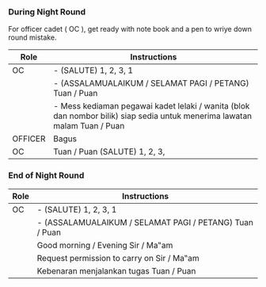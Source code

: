 ### During Night Round

For officer cadet ( OC ), get ready with note book and a pen to wriye down round
mistake.

| Role    | Instructions                                               |
|---------|------------------------------------------------------------|
| OC      | - (SALUTE) 1, 2, 3, 1                                         |
|         | - (ASSALAMUALAIKUM / SELAMAT PAGI / PETANG) Tuan / Puan      |
|         | - Mess kediaman pegawai kadet lelaki / wanita (blok dan nombor bilik) siap sedia untuk menerima lawatan malam Tuan / Puan |
| OFFICER | Bagus                                                      |
| OC      | Tuan / Puan (SALUTE) 1, 2, 3,                               |

### End of Night Round

| Role    | Instructions                                               |
|---------|------------------------------------------------------------|
| OC      | - (SALUTE) 1, 2, 3, 1                                         |
|         | - (ASSALAMUALAIKUM / SELAMAT PAGI / PETANG) Tuan / Puan      |
|         | Good morning / Evening Sir / Ma‟am                        |
|         | Request permission to carry on Sir / Ma‟am                |
|         | Kebenaran menjalankan tugas Tuan / Puan                  |
